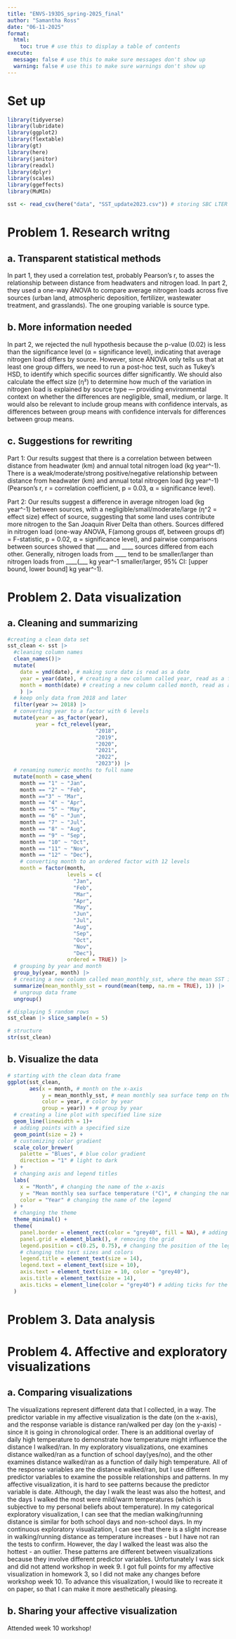 ```yaml
---
title: "ENVS-193DS_spring-2025_final"
author: "Samantha Ross"
date: "06-11-2025"
format:
  html:
    toc: true # use this to display a table of contents
execute:
  message: false # use this to make sure messages don't show up
  warning: false # use this to make sure warnings don't show up
---
```


# Set up

```r

library(tidyverse)
library(lubridate)
library(ggplot2)
library(flextable)
library(gt)
library(here)
library(janitor)
library(readxl)
library(dplyr)
library(scales)
library(ggeffects)
library(MuMIn)

sst <- read_csv(here("data", "SST_update2023.csv")) # storing SBC LTER sea surface temp data as an object called sst

```

# Problem 1. Research writng

## a. Transparent statistical methods

In part 1, they used a correlation test, probably Pearson's r, to asses the relationship between distance from headwaters and nitrogen load. In part 2, they used a one-way ANOVA to compare average nitrogen loads across five sources (urban land, atmospheric deposition, fertilizer, wastewater treatment, and grasslands). The one grouping variable is source type.

## b. More information needed

In part 2, we rejected the null hypothesis because the p-value (0.02) is less than the significance level (α = significance level), indicating that average nitrogen load differs by source. However, since ANOVA only tells us that at least one group differs, we need to run a post-hoc test, such as Tukey’s HSD, to identify which specific sources differ significantly. We should also calculate the effect size (η²) to determine how much of the variation in nitrogen load is explained by source type — providing environmental context on whether the differences are negligible, small, medium, or large. It would also be relevant to include group means with confidence intervals, as differences between group means with confidence intervals for differences between group means.

## c. Suggestions for rewriting

Part 1: Our results suggest that there is a correlation between between distance from headwater (km) and annual total nitrogen load (kg year\^-1). There is a weak/moderate/strong positive/negative relationship between distance from headwater (km) and annual total nitrogen load (kg year\^-1) (Pearson’s r, r = correlation coefficient, p = 0.03, ⍺ = significance level).

Part 2: Our results suggest a difference in average nitrogen load (kg year\^-1) between sources, with a negligible/small/moderate/large (η\^2 = effect size) effect of source, suggesting that some land uses contribute more nitrogen to the San Joaquin River Delta than others. Sources differed in nitrogen load (one-way ANOVA, F(among groups df, between groups df) = F-statistic, p = 0.02, ⍺ = significance level), and pairwise comparisons between sources showed that \_\_\_\_ and \_\_\_\_ sources differed from each other. Generally, nitrogen loads from \_\_\_\_ tend to be smaller/larger than nitrogen loads from \_\_\_\_(\_\_\_ kg year\^-1 smaller/larger, 95% CI: \[upper bound, lower bound\] kg year\^-1).

# Problem 2. Data visualization

## a. Cleaning and summarizing

```r
#creating a clean data set
sst_clean <- sst |>
  #cleaning column names 
  clean_names()|>
  mutate(
    date = ymd(date), # making sure date is read as a date
    year = year(date), # creating a new column called year, read as a factor
    month = month(date) # creating a new column called month, read as a factor
    ) |> 
  # keep only data from 2018 and later
  filter(year >= 2018) |> 
  # converting year to a factor with 6 levels
  mutate(year = as_factor(year), 
         year = fct_relevel(year,
                            "2018",
                            "2019",
                            "2020",
                            "2021",
                            "2022",
                            "2023")) |> 
  # renaming numeric months to full name
  mutate(month = case_when(
    month == "1" ~ "Jan",
    month == "2" ~ "Feb",
    month =="3" ~ "Mar",
    month == "4" ~ "Apr",
    month == "5" ~ "May",
    month == "6" ~ "Jun",
    month == "7" ~ "Jul",
    month == "8" ~ "Aug",
    month == "9" ~ "Sep",
    month == "10" ~ "Oct",
    month == "11" ~ "Nov",
    month == "12" ~ "Dec"),
    # converting month to an ordered factor with 12 levels
    month = factor(month,
                   levels = c(
                     "Jan",
                     "Feb",
                     "Mar",
                     "Apr",
                     "May",
                     "Jun",
                     "Jul",
                     "Aug",
                     "Sep",
                     "Oct",
                     "Nov",
                     "Dec"),
                   ordered = TRUE)) |> 
  # grouping by year and month
  group_by(year, month) |>
  # creating a new column called mean_monthly_sst, where the mean SST is calculated, and excluding missing values, rounded to one decimal place
  summarize(mean_monthly_sst = round(mean(temp, na.rm = TRUE), 1)) |> 
  # ungroup data frame
  ungroup()

# displaying 5 random rows
sst_clean |> slice_sample(n = 5)

# structure
str(sst_clean)
```

## b. Visualize the data

```r

# starting with the clean data frame
ggplot(sst_clean,
       aes(x = month, # month on the x-axis 
           y = mean_monthly_sst, # mean monthly sea surface temp on the y-axis
           color = year, # color by year
           group = year)) + # group by year
  # creating a line plot with specified line size
  geom_line(linewidth = 1)+
  # adding points with a specified size
  geom_point(size = 2) +
  # customizing color gradient
  scale_color_brewer(
    palette = "Blues", # blue color gradient
    direction = "1" # light to dark
  ) +
  # changing axis and legend titles
  labs(
    x = "Month", # changing the name of the x-axis
    y = "Mean monthly sea surface temperature (°C)", # changing the name of the y-axis
    color = "Year" # changing the name of the legend
  ) +
  # changing the theme
  theme_minimal() +
  theme(
    panel.border = element_rect(color = "grey40", fill = NA), # adding a border
    panel.grid = element_blank(), # removing the grid
    legend.position = c(0.25, 0.75), # changing the position of the legend
    # changing the text sizes and colors
    legend.title = element_text(size = 14), 
    legend.text = element_text(size = 10),
    axis.text = element_text(size = 10, color = "grey40"),
    axis.title = element_text(size = 14),
    axis.ticks = element_line(color = "grey40") # adding ticks for the axes
  )

```

# Problem 3. Data analysis

# Problem 4. Affective and exploratory visualizations

## a. Comparing visualizations

The visualizations represent different data that I collected, in a way. The predictor variable in my affective visualization is the date (on the x-axis), and the response variable is distance ran/walked per day (on the y-axis) - since it is going in chronological order. There is an additional overlay of daily high temperature to demonstrate how temperature might influence the distance I walked/ran. In my exploratory visualizations, one examines distance walked/ran as a function of school day(yes/no), and the other examines distance walked/ran as a function of daily high temperature. All of the response variables are the distance walked/ran, but I use different predictor variables to examine the possible relationships and patterns. In my affective visualization, it is hard to see patterns because the predictor variable is date. Although, the day I walk the least was also the hottest, and the days I walked the most were mild/warm temperatures (which is subjective to my personal beliefs about temperature). In my categorical exploratory visualization, I can see that the median walking/running distance is similar for both school days and non-school days. In my continuous exploratory visualization, I can see that there is a slight increase in walking/running distance as temperature increases - but I have not ran the tests to confirm. However, the day I walked the least was also the hottest - an outlier. These patterns are different between visualizations because they involve different predictor variables. Unfortunately I was sick and did not attend workshop in week 9. I got full points for my affective visualization in homework 3, so I did not make any changes before workshop week 10. To advance this visualization, I would like to recreate it on paper, so that I can make it more aesthetically pleasing.

## b. Sharing your affective visualization

Attended week 10 workshop!
